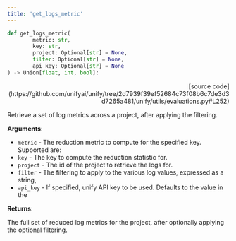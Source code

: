 ```yaml
---
title: 'get_logs_metric'
---
```


```python
def get_logs_metric(
        metric: str,
        key: str,
        project: Optional[str] = None,
        filter: Optional[str] = None,
        api_key: Optional[str] = None
) -> Union[float, int, bool]:
```

<p align="right">[source code](https://github.com/unifyai/unify/tree/2d7939f39ef52684c73f08b6c7de3d3d7265a481/unify/utils/evaluations.py#L252)</p>

Retrieve a set of log metrics across a project, after applying the filtering.

**Arguments**:

- `metric` - The reduction metric to compute for the specified key. Supported are:
- `key` - The key to compute the reduction statistic for.
- `project` - The id of the project to retrieve the logs for.
- `filter` - The filtering to apply to the various log values, expressed as a string,
- `api_key` - If specified, unify API key to be used. Defaults to the value in the



**Returns**:

The full set of reduced log metrics for the project, after optionally applying
the optional filtering.